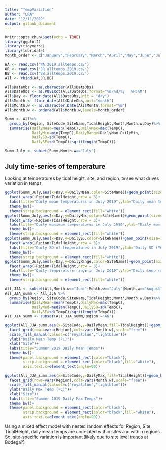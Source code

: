 ```yaml
---
title: "TempVariation"
author: "LRA"
date: "12/11/2019"
output: github_document
---
```


```r
knitr::opts_chunk$set(echo = TRUE)
library(ggplot2)
library(tidyverse)
library(lubridate)
Month_order <- c("January","February","March","April","May","June","July","August","September","October","November","December")
```

```r
WA <- read.csv("WA.2019.alltemps.csv")
OR <- read.csv("OR.alltemps.2019.csv")
BB <- read.csv("BB.alltemps.2019.csv")
All <- rbind(WA,OR,BB)

All$DateObs <- as.character(All$DateObs)
All$DateObs <- as.POSIXct(All$DateObs,format="%m/%d/%y   %H:%M")
All$Day <- floor_date(All$DateObs,unit = "day")
All$Month <- floor_date(All$DateObs,unit="month")
All$Month.w <- as.character.Date(All$Month,format="%B")
All$Month.w <- ordered(All$Month.w,levels=Month_order)

Summ <- All%>%
  group_by(Region, SiteCode,SiteName,TidalHeight,Month,Month.w,Day)%>%
  summarise(DailyMean=mean(TempC),DailyMax=max(TempC),
            DailyMin=min(TempC),DailyRange=DailyMax-DailyMin,
            DailySD=sd(TempC),
            DailySE=sd(TempC)/sqrt(length(TempC)))

Summ_July <- subset(Summ,Month.w=="July")
```

## July time-series of temperature
Looking at temperatures by tidal height, site, and region, to see what drives variation in temps
```r
ggplot(Summ_July,aes(x=Day,y=DailyMean,color=SiteName))+geom_point(size=1)+
  facet_wrap(~Region+TidalHeight,nrow = 3)+
  labs(title="Daily mean temperatures in July 2019",ylab="Daily mean temp (ºC)")+
  theme_bw()+
  theme(strip.background = element_rect(fill="white"))
ggplot(Summ_July,aes(x=Day,y=DailyMax,color=SiteName))+geom_point(size=1)+
  facet_wrap(~Region+TidalHeight,nrow = 3)+
  labs(title="Daily maximum temperatures in July 2019",ylab="Daily max temp (ºC)")+
  theme_bw()+
  theme(strip.background = element_rect(fill="white"))
ggplot(Summ_July,aes(x=Day,y=DailySD,color=SiteName))+geom_point(size=1)+
  facet_wrap(~Region+TidalHeight,nrow = 3)+
  labs(title="Daily SD of temperatures in July 2019",ylab="Daily SD (ºC)")+
  theme_bw()+
  theme(strip.background = element_rect(fill="white"))
ggplot(Summ_July,aes(x=Day,y=DailyRange,color=SiteName))+geom_point(size=1)+
  facet_wrap(~Region+TidalHeight,nrow = 3)+
  labs(title="Daily temperature range in July 2019",ylab="Daily temp range (ºC)")+
  theme_bw()+
  theme(strip.background = element_rect(fill="white"))
```

```r
All_JJA <- subset(All,Month.w=="June"|Month.w=="July"|Month.w=="August")
All_JJA_summ <- All_JJA %>%
  group_by(Region, SiteCode,SiteName,TidalHeight,Month,Month.w,Day)%>%
  summarise(DailyMean=mean(TempC),DailyMax=max(TempC),
            DailyMed=median(TempC),DailySD=sd(TempC),
            DailySE=sd(TempC)/sqrt(length(TempC)))
All_JJA_summ <- subset(All_JJA_summ,Region!="AK")

ggplot(All_JJA_summ,aes(x=SiteCode,y=DailyMean,fill=TidalHeight))+geom_boxplot()+
  facet_grid(rows=vars(Region),cols=vars(Month.w),scale="free")+
  scale_fill_manual(values=c("royalblue","lightblue"))+
  ylab("Daily Mean Temp (ºC)")+
  xlab("Site")+
  labs(title="Summer 2019 Daily Mean Temps")+
  theme_bw()+
  theme(panel.background = element_rect(color="black"),
        strip.background = element_rect(color="black",fill="white"),
        axis.text.x=element_text(angle=90))

ggplot(All_JJA_summ,aes(x=SiteCode,y=DailyMax,fill=TidalHeight))+geom_boxplot()+
  facet_grid(rows=vars(Region),cols=vars(Month.w),scale="free")+
  scale_fill_manual(values=c("royalblue","lightblue"))+
  ylab("Daily Max Temp (ºC)")+
  xlab("Site")+
  labs(title="Summer 2019 Daily Max Temps")+
  theme_bw()+
  theme(panel.background = element_rect(color="black"),
        strip.background = element_rect(color="black",fill="white"),
        axis.text.x=element_text(angle=90))
```

Using a mixed effect model with nested random effects for Region, Site, TidalHeight, daily mean temps are correlated within sites and within regions. So, site-specific variation is important (likely due to site level trends at Bodega?)